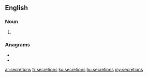 {{also|secrétions|sécrétions}}
==English==

===Noun===
{{head|en|noun plural form}}

# {{plural of|secretion|lang=en}}

===Anagrams===
* {{l|en|necrotises}}
* {{l|en|resections}}

[[ar:secretions]]
[[fr:secretions]]
[[ku:secretions]]
[[hu:secretions]]
[[my:secretions]]